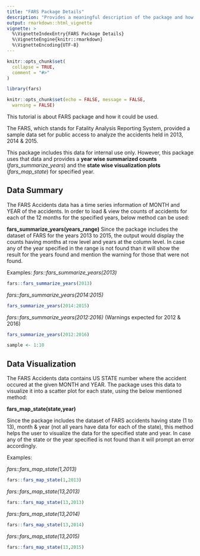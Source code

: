 ```yaml
---
title: "FARS Package Details"
description: "Provides a meaningful description of the package and how it should be used"
output: rmarkdown::html_vignette
vignette: >
  %\VignetteIndexEntry{FARS Package Details}
  %\VignetteEngine{knitr::rmarkdown}
  %\VignetteEncoding{UTF-8}
---
```


```r
knitr::opts_chunk$set(
  collapse = TRUE,
  comment = "#>"
)
```

```r
library(fars)
```
```r
knitr::opts_chunk$set(echo = FALSE, message = FALSE,
  warning = FALSE)
```

This tutorial is about FARS package and how it could be used.

The FARS, which stands for Fatality Analysis Reporting System, provided a sample data set for public access to analyze the accidents held in 2013, 2014 & 2015. 

This package includes this data for internal use only. However, this package uses that data and provides a **year wise summarized counts** (*fars_summarize_years*) and the **state wise visualization plots** (*fars_map_state*) for specified year.

## Data Summary ##
The FARS Accidents data has a time series information of MONTH and YEAR of the accidents. In order to load & view the counts of accidents for each of the 12 months for the specified years, below method can be used:

**fars_summarize_years(years_range)**
Since the package includes the dataset of FARS for the years 2013 to 2015, the output would display the counts having months at row level and years at the column level. 
In case any of the year specified in the range is not found than it will show the result for the years found and mention the warning for those that were not found.

Examples:
*fars::fars_summarize_years(2013)*
```r
fars::fars_summarize_years(2013)
```

*fars::fars_summarize_years(2014:2015)*
```r
fars_summarize_years(2014:2015)
```

*fars::fars_summarize_years(2012:2016)* (Warnings expected for 2012 & 2016)
```r
fars_summarize_years(2012:2016)
```


```r
sample <- 1:10
```

## Data Visualization ##
The FARS Accidents data contains US STATE number where the accident occured at the given MONTH and YEAR. The package uses this data to visualize it into a scatter plot for each state, using the below mentioned method:

**fars_map_state(state,year)**

Since the package includes the dataset of FARS accidents having state (1 to 13), month & year (not all years have data for each of the state), this method helps the user to visualize the data for the specified state and year.
In case any of the state or the year specified is not found than it will prompt an error accordingly.

Examples:

*fars::fars_map_state(1,2013)*

```r
fars::fars_map_state(1,2013)
```

*fars::fars_map_state(13,2013)*

```r
fars::fars_map_state(13,2013)
```

*fars::fars_map_state(13,2014)*

```r
fars::fars_map_state(13,2014)
```

*fars::fars_map_state(13,2015)*

```r
fars::fars_map_state(13,2015)
```
